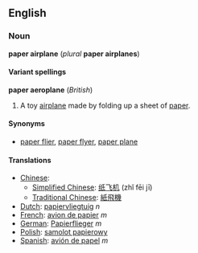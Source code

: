 <!-- If you edit this page, please also edit "paper aeroplane" to keep these two pages in synch-->


==English==
===Noun===
'''paper airplane''' (''plural'' '''paper airplanes''')

====Variant spellings====
'''paper aeroplane''' (''British'')

# A toy [[airplane]] made by folding up a sheet of [[paper]].

====Synonyms====
*[[paper flier]], [[paper flyer]], [[paper plane]]

====Translations====
*[[Chinese]]:
**[[Simplified Chinese]]: [[纸]][[飞机]] (zhǐ fēi jī)
**[[Traditional Chinese]]: [[紙]][[飛機]]
*[[Dutch]]: [[papiervliegtuig]] ''n''
*[[French]]: [[avion de papier]] ''m''
*[[German]]: [[Papierflieger]] ''m''
*[[Polish]]: [[samolot papierowy]]
*[[Spanish]]: [[avión de papel]] ''m''


<!-- If you edit this page, please also edit "paper aeroplane" to keep these two pages in synch-->